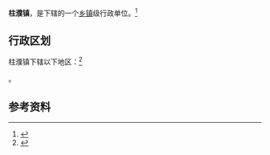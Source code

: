 {{中国乡级行政区|14/11/81/106/000}}

'''柱濮镇'''，是{{PRC admin/fullname|14/11/81/106/000|3}}下辖的一个[[乡镇|乡镇]]级行政单位。<ref>{{PRC admin/ref sgc|{{PRC admin/parent|14/11/81/106/000}}}}</ref>

== 行政区划 ==

柱濮镇下辖以下地区：<ref>{{PRC admin/ref sgc|14/11/81/106/000}}</ref>

{{PRC admin/children|14/11/81/106/000}}。

== 参考资料 ==

{{reflist}}

{{行政区划小作品}}
{{PRC admin/navcat|14/11/81/106/000}}